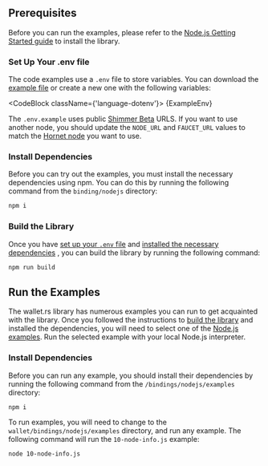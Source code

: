 
## Prerequisites

Before you can run the examples, please refer to the [Node.js Getting Started guide](./../../../getting_started/nodejs.mdx) to install
the library.

### Set Up Your .env file

The code examples use a `.env` file to store variables. You can download
the [example file](https://github.com/iotaledger/wallet.rs/blob/develop/wallet/bindings/nodejs/examples/.env.example) or create a new one with
the following variables:

<CodeBlock className={'language-dotenv'}>
    {ExampleEnv}
</CodeBlock>

The `.env.example` uses public [Shimmer Beta](https://wiki.iota.org/shimmer/introduction/reference/networks/betanet/)
URLS. If you want to use another node, you should update the `NODE_URL` and `FAUCET_URL` values to match the
[Hornet node](#hornet-node) you want to use.

### Install Dependencies

Before you can try out the examples, you must install the necessary dependencies using npm. You can do this by running
the following command from the `binding/nodejs` directory:

```bash
npm i
```

### Build the Library

Once you have [set up your `.env` file](#setup-your-env-file) and [installed the necessary dependencies](#install-dependencies)
, you can build the library by running the following command:

```bash
npm run build
```

## Run the Examples

The wallet.rs library has numerous examples you can run to get acquainted with the library.
Once you followed the instructions to [build the library](#build-the-library) and installed the dependencies, you will need to select one of the
[Node.js examples](https://github.com/iotaledger/wallet.rs/tree/develop/wallet/bindings/nodejs/examples/). Run the selected example with
your local Node.js interpreter.

### Install Dependencies

Before you can run any example, you should install their dependencies by running the following command from the
`/bindings/nodejs/examples` directory:

```bash
npm i
```

To run examples, you will need to change to the `wallet/bindings/nodejs/examples` directory, and run any example.
The following command will run the `10-node-info.js` example:

```bash
node 10-node-info.js
```

